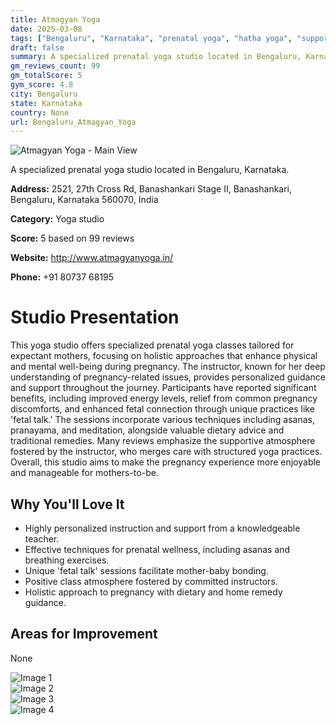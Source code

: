 ```yaml
---
title: Atmagyan Yoga
date: 2025-03-08
tags: ["Bengaluru", "Karnataka", "prenatal yoga", "hatha yoga", "supportive atmosphere", "personalized instruction", "Bengaluru"]  
draft: false
summary: A specialized prenatal yoga studio located in Bengaluru, Karnataka.
gm_reviews_count: 99
gm_totalScore: 5
gym_score: 4.8
city: Bengaluru
state: Karnataka
country: None
url: Bengaluru_Atmagyan_Yoga
---
```


<div className="aspect-[16/9] relative my-8">
  <img 
    src="https://lh5.googleusercontent.com/p/AF1QipMQ4pp7lKagByfLaQ8n4IuKLkqYHMjZsX2RXSjv=w1920-h1080-k-no"
    alt="Atmagyan Yoga - Main View"
    className="object-cover absolute inset-0 w-full h-full rounded-lg"
  />
</div>

A specialized prenatal yoga studio located in Bengaluru, Karnataka.

**Address:** 2521, 27th Cross Rd, Banashankari Stage II, Banashankari, Bengaluru, Karnataka 560070, India

**Category:** Yoga studio

**Score:** 5 based on 99 reviews

**Website:** http://www.atmagyanyoga.in/

**Phone:** +91 80737 68195

# Studio Presentation

This yoga studio offers specialized prenatal yoga classes tailored for expectant mothers, focusing on holistic approaches that enhance physical and mental well-being during pregnancy. The instructor, known for her deep understanding of pregnancy-related issues, provides personalized guidance and support throughout the journey. Participants have reported significant benefits, including improved energy levels, relief from common pregnancy discomforts, and enhanced fetal connection through unique practices like 'fetal talk.' The sessions incorporate various techniques including asanas, pranayama, and meditation, alongside valuable dietary advice and traditional remedies. Many reviews emphasize the supportive atmosphere fostered by the instructor, who merges care with structured yoga practices. Overall, this studio aims to make the pregnancy experience more enjoyable and manageable for mothers-to-be.

## Why You'll Love It

- Highly personalized instruction and support from a knowledgeable teacher.
- Effective techniques for prenatal wellness, including asanas and breathing exercises.
- Unique 'fetal talk' sessions facilitate mother-baby bonding.
- Positive class atmosphere fostered by committed instructors.
- Holistic approach to pregnancy with dietary and home remedy guidance.

## Areas for Improvement

None

<div className="grid grid-cols-1 xl:grid-cols-2 gap-4 my-8">
<div className="aspect-[4/3] relative"><img src="https://lh3.googleusercontent.com/p/AF1QipPlVaUE7oa7Pan1j9FNR0U0s3z-kaPWj-KdbAbT=w1920-h1080-k-no" alt="Image 1" className="object-cover absolute inset-0 w-full h-full rounded-lg" /></div>
<div className="aspect-[4/3] relative"><img src="https://lh5.googleusercontent.com/p/AF1QipOz-WeHtj629K7APTHkbcQdkcvwr57f8w4QAF1V=w1920-h1080-k-no" alt="Image 2" className="object-cover absolute inset-0 w-full h-full rounded-lg" /></div>
<div className="aspect-[4/3] relative"><img src="https://lh5.googleusercontent.com/p/AF1QipPtTPzuAnj_EeCjdbxVWJvRzpApxJpf8DOZ8Slq=w1920-h1080-k-no" alt="Image 3" className="object-cover absolute inset-0 w-full h-full rounded-lg" /></div>
<div className="aspect-[4/3] relative"><img src="https://lh5.googleusercontent.com/p/AF1QipPuGrm8eQ2fia_qHl92M1OggQf-uRobNACqpGeJ=w1920-h1080-k-no" alt="Image 4" className="object-cover absolute inset-0 w-full h-full rounded-lg" /></div>
</div>